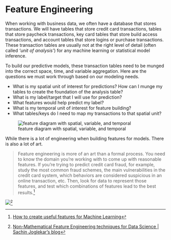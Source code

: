 # Feature Engineering

When working with business data, we often have a database that stores transactions. We will have tables that store credit card transactions, tables that store paycheck transactions, key card tables that store build access transactions, and account tables that store logins or purchase transactions. These transaction tables are usually not at the right level of detail (often called _'unit of analysis'_) for any machine learning or statistical model inference. 

To build our predictive models, these transaction tables need to be munged into the correct space, time, and variable aggregation. Here are the questions we must work through based on our modeling needs.

- What is my spatial unit of interest for predictions? How can I munge my tables to create the foundation of the analysis table?
- What is my label/target that I will use for prediction?
- What features would help predict my label?
- What is my temporal unit of interest for feature building?
- What tables/keys do I need to map my transactions to that spatial unit?

![feature diagram with spatial, variable, and temporal](feature_engineering_ven.svg)

While there is a lot of engineering when building features for models.  There is also a lot of art.

> Feature engineering is more of an art than a formal process. You need to know the domain you're working with to come up with reasonable features. If you're trying to predict credit card fraud, for example, study the most common fraud schemes, the main vulnerabilities in the credit card system, which behaviors are considered suspicious in an online transaction, etc. Then, look for data to represent those features, and test which combinations of features lead to the best results.[^1]

![](the-how-and-why-of-feature-engineering-5-638.jpg)[^2]

[^1]: [How to create useful features for Machine Learning](https://www.dataschool.io/introduction-to-feature-engineering/)
[^2]: [Non-Mathematical Feature Engineering techniques for Data Science | Sachin Joglekar's blog](https://codesachin.wordpress.com/2016/06/25/non-mathematical-feature-engineering-techniques-for-data-science/)